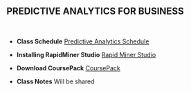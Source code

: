 <h2>PREDICTIVE ANALYTICS FOR BUSINESS</h2>
<p>&nbsp;</p>

<ul>
<li>
<p><strong>Class Schedule</strong> <a href="Predictive_Schedule.htm">Predictive Analytics Schedule</a> </p>
</li>
</ul>

<ul>
<li>
<p><strong>Installing RapidMiner Studio</strong> <a href="https://docs.rapidminer.com/latest/studio/installation/" target="_blank" rel="noopener">Rapid Miner Studio</a></p>
</li>
</ul>




<ul>
<li>
<p><strong>Download CoursePack</strong> <a href="https://bit.ly/3ixDvlN" download>CoursePack</a> </p>
</li>
</ul>

<ul>
<li>
<p><strong>Class Notes</strong> Will be shared</a> </p>
</li>
</ul>

 

